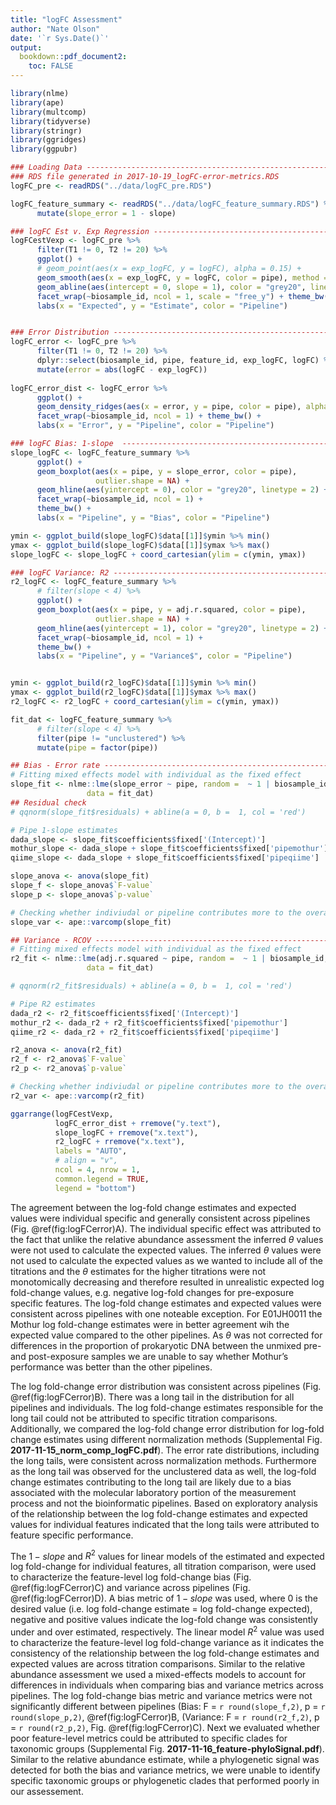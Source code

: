 ```yaml
---
title: "logFC Assessment"
author: "Nate Olson"
date: '`r Sys.Date()`'
output:
  bookdown::pdf_document2: 
    toc: FALSE
---
```




```r
library(nlme)
library(ape)
library(multcomp)
library(tidyverse)
library(stringr)
library(ggridges)
library(ggpubr)
```

```r
### Loading Data ---------------------------------------------------------------
### RDS file generated in 2017-10-19_logFC-error-metrics.RDS 
logFC_pre <- readRDS("../data/logFC_pre.RDS")

logFC_feature_summary <- readRDS("../data/logFC_feature_summary.RDS") %>% 
      mutate(slope_error = 1 - slope)

### logFC Est v. Exp Regression ------------------------------------------------
logFCestVexp <- logFC_pre %>% 
      filter(T1 != 0, T2 != 20) %>% 
      ggplot() + 
      # geom_point(aes(x = exp_logFC, y = logFC), alpha = 0.15) +
      geom_smooth(aes(x = exp_logFC, y = logFC, color = pipe), method = "lm") +
      geom_abline(aes(intercept = 0, slope = 1), color = "grey20", linetype = 2) + 
      facet_wrap(~biosample_id, ncol = 1, scale = "free_y") + theme_bw()  +
      labs(x = "Expected", y = "Estimate", color = "Pipeline") 


### Error Distribution ---------------------------------------------------------
logFC_error <- logFC_pre %>% 
      filter(T1 != 0, T2 != 20) %>% 
      dplyr::select(biosample_id, pipe, feature_id, exp_logFC, logFC) %>% 
      mutate(error = abs(logFC - exp_logFC))
      
logFC_error_dist <- logFC_error %>% 
      ggplot() + 
      geom_density_ridges(aes(x = error, y = pipe, color = pipe), alpha = 0.5) + 
      facet_wrap(~biosample_id, ncol = 1) + theme_bw() + 
      labs(x = "Error", y = "Pipeline", color = "Pipeline")

### logFC Bias: 1-slope  -------------------------------------------------------
slope_logFC <- logFC_feature_summary %>% 
      ggplot() + 
      geom_boxplot(aes(x = pipe, y = slope_error, color = pipe), 
                   outlier.shape = NA) + 
      geom_hline(aes(yintercept = 0), color = "grey20", linetype = 2) + 
      facet_wrap(~biosample_id, ncol = 1) +
      theme_bw() +
      labs(x = "Pipeline", y = "Bias", color = "Pipeline") 

ymin <- ggplot_build(slope_logFC)$data[[1]]$ymin %>% min()
ymax <- ggplot_build(slope_logFC)$data[[1]]$ymax %>% max()
slope_logFC <- slope_logFC + coord_cartesian(ylim = c(ymin, ymax))

### logFC Variance: R2 ---------------------------------------------------------
r2_logFC <- logFC_feature_summary %>% 
      # filter(slope < 4) %>% 
      ggplot() + 
      geom_boxplot(aes(x = pipe, y = adj.r.squared, color = pipe), 
                   outlier.shape = NA) + 
      geom_hline(aes(yintercept = 1), color = "grey20", linetype = 2) + 
      facet_wrap(~biosample_id, ncol = 1) +
      theme_bw() +
      labs(x = "Pipeline", y = "Variance$", color = "Pipeline") 


ymin <- ggplot_build(r2_logFC)$data[[1]]$ymin %>% min()
ymax <- ggplot_build(r2_logFC)$data[[1]]$ymax %>% max()
r2_logFC <- r2_logFC + coord_cartesian(ylim = c(ymin, ymax))
```


```r
fit_dat <- logFC_feature_summary %>% 
      # filter(slope < 4) %>%
      filter(pipe != "unclustered") %>% 
      mutate(pipe = factor(pipe))

## Bias - Error rate -----------------------------------------------------------
# Fitting mixed effects model with individual as the fixed effect
slope_fit <- nlme::lme(slope_error ~ pipe, random =  ~ 1 | biosample_id, 
                 data = fit_dat)  
## Residual check
# qqnorm(slope_fit$residuals) + abline(a = 0, b =  1, col = 'red')

# Pipe 1-slope estimates
dada_slope <- slope_fit$coefficients$fixed['(Intercept)']
mothur_slope <- dada_slope + slope_fit$coefficients$fixed['pipemothur']
qiime_slope <- dada_slope + slope_fit$coefficients$fixed['pipeqiime']

slope_anova <- anova(slope_fit)
slope_f <- slope_anova$`F-value`
slope_p <- slope_anova$`p-value`

# Checking whether indiviudal or pipeline contributes more to the overal vaiance
slope_var <- ape::varcomp(slope_fit)

## Variance - RCOV -------------------------------------------------------------
# Fitting mixed effects model with individual as the fixed effect
r2_fit <- nlme::lme(adj.r.squared ~ pipe, random =  ~ 1 | biosample_id, 
                 data = fit_dat)

# qqnorm(r2_fit$residuals) + abline(a = 0, b =  1, col = 'red')

# Pipe R2 estimates
dada_r2 <- r2_fit$coefficients$fixed['(Intercept)']
mothur_r2 <- dada_r2 + r2_fit$coefficients$fixed['pipemothur']
qiime_r2 <- dada_r2 + r2_fit$coefficients$fixed['pipeqiime']

r2_anova <- anova(r2_fit)
r2_f <- r2_anova$`F-value`
r2_p <- r2_anova$`p-value`

# Checking whether indiviudal or pipeline contributes more to the overal vaiance
r2_var <- ape::varcomp(r2_fit)
```

```r
ggarrange(logFCestVexp, 
          logFC_error_dist + rremove("y.text"), 
          slope_logFC + rremove("x.text"), 
          r2_logFC + rremove("x.text"), 
          labels = "AUTO",
          # align = "v", 
          ncol = 4, nrow = 1, 
          common.legend = TRUE,
          legend = "bottom")
```

The agreement between the log-fold change estimates and expected values were individual specific and generally consistent across pipelines (Fig. \@ref(fig:logFCerror)A). 
The individual specific effect was attributed to the fact that unlike the relative abundance assessment the inferred $\theta$ values were not used to calculate the expected values. 
The inferred $\theta$ values were not used to calculate the expected values as we wanted to include all of the titrations and the $\theta$ estimates for the higher titrations were not monotomically decreasing and therefore resulted in unrealistic expected log fold-change values, e.g. negative log-fold changes for pre-exposure specific features. 
The log-fold change estimates and expected values were consistent across pipelines with one noteable exception. 
For E01JH0011 the Mothur log fold-change estimates were in better agreement wih the expected value compared to the other pipelines. 
As $\theta$ was not corrected for differences in the proportion of prokaryotic DNA between the unmixed pre- and post-exposure samples we are unable to say whether Mothur's performance was better than the other pipelines. 

The log fold-change error distribution was consistent across pipelines (Fig. \@ref(fig:logFCerror)B). 
There was a long tail in the distribution for all pipelines and individuals. 
The log fold-change estimates responsible for the long tail could not be attributed to specific titration comparisons. 
Additionally, we compared the log-fold change error distribution for log-fold change estimates using different normalization methods (Supplemental Fig. __2017-11-15_norm_comp_logFC.pdf__). 
The error rate distributions, including the long tails, were consistent across normalization methods. 
Furthermore as the long tail was observed for the unclustered data as well, the log-fold change estimates contributing to the long tail are likely due to a bias associated with the molecular laboratory portion of the measurement process and not the bioinformatic pipelines. 
Based on exploratory analysis of the relationship between the log fold-change estimates and expected values for individual features indicated that the long tails were attributed to feature specific performance.

The $1-slope$ and $R^2$ values for linear models of the estimated and expected log fold-change for individual features, all titration comparison, were used to characterize the feature-level log fold-change bias (Fig. \@ref(fig:logFCerror)C) and variance across pipelines (Fig. \@ref(fig:logFCerror)D). 
A bias metric of $1 - slope$ was used, where 0 is the desired value (i.e. log fold-change estimate = log fold-change expected), negative and positive values indicate the log-fold change was consistently under and over estimated, respectively. 
The linear model $R^2$ value was used to characterize the feature-level log fold-change variance as it indicates the consistency of the relationship between the log fold-change estimates and expected values are across titration comparisons. 
Similar to the relative abundance assessment we used a mixed-effects models to account for differences in individuals when comparing bias and variance metrics across pipelines. 
The log fold-change bias metric and variance metrics were not significantly different between pipelines (Bias: F = `r round(slope_f,2)`, p = `r round(slope_p,2)`, \@ref(fig:logFCerror)B, (Variance: F = `r round(r2_f,2)`, p = `r round(r2_p,2)`, Fig. \@ref(fig:logFCerror)C).
Next we evaluated whether poor feature-level metrics could be attributed to specific clades for taxonomic groups (Supplemental Fig. __2017-11-16_feature-phyloSignal.pdf__). 
Similar to the relative abundance estimate, while a phylogenetic signal was detected for both the bias and variance metrics, we were unable to identify specific taxonomic groups or phylogenetic clades that performed poorly in our assessement.
